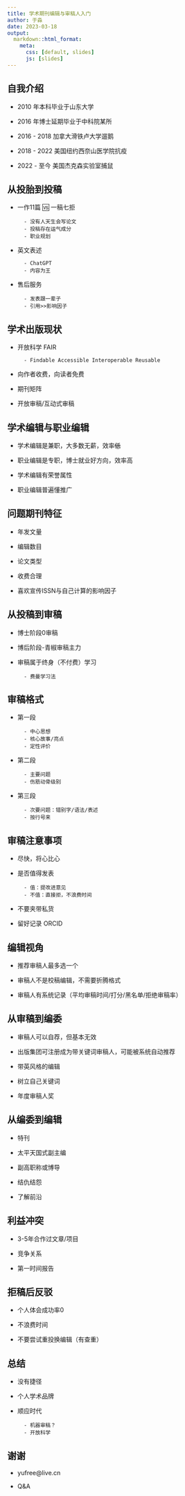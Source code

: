 ```yaml
---
title: 学术期刊编辑与审稿人入门
author: 于淼
date: 2023-03-18
output:
  markdown::html_format:
    meta:
      css: [default, slides]
      js: [slides]
---
```


## 自我介绍

- 2010 年本科毕业于山东大学

- 2016 年博士延期毕业于中科院某所

- 2016 - 2018 加拿大滑铁卢大学遛鹅

- 2018 - 2022 美国纽约西奈山医学院抗疫

- 2022 - 至今 美国杰克森实验室捕鼠

## 从投胎到投稿

- 一作11篇 🆚 一稿七拒
        
        - 没有人天生会写论文
        - 投稿存在运气成分
        - 职业规划
        
- 英文表述
        
        - ChatGPT
        - 内容为王

- 售后服务
        
        - 发表跟一辈子
        - 引用>>影响因子

## 学术出版现状

- 开放科学 FAIR

        - Findable Accessible Interoperable Reusable

- 向作者收费，向读者免费

- 期刊矩阵

- 开放审稿/互动式审稿

## 学术编辑与职业编辑

- 学术编辑是兼职，大多数无薪，效率~~低~~

- 职业编辑是专职，博士就业好方向，效率高

- 学术编辑有荣誉属性

- 职业编辑普遍懂推广

## 问题期刊特征

- 年发文量

- 编辑数目

- 论文类型

- 收费合理

- 喜欢宣传ISSN与自己计算的影响因子

## 从投稿到审稿

- 博士阶段0审稿

- 博后阶段-青椒审稿主力

- 审稿属于终身（不付费）学习
        
        - 费曼学习法
        
## 审稿格式

- 第一段

        - 中心思想
        - 核心故事/亮点
        - 定性评价
        
- 第二段

        - 主要问题
        - 伤筋动骨级别
        
- 第三段

        - 次要问题：错别字/语法/表述
        - 按行号来
        
## 审稿注意事项

- 尽快，将心比心

- 是否值得发表
        
        - 值：提改进意见
        - 不值：直接拒，不浪费时间
        
- 不要夹带私货

- 留好记录 ORCID

## 编辑视角

- 推荐审稿人最多选一个

- 审稿人不是校稿编辑，不需要折腾格式

- 审稿人有系统记录（平均审稿时间/打分/黑名单/拒绝审稿率）

## 从审稿到编委

- 审稿人可以自荐，但基本无效

- 出版集团可注册成为带关键词审稿人，可能被系统自动推荐

- 带英风格的编辑

- 树立自己关键词

- 年度审稿人奖

## 从编委到编辑

- 特刊

- 太平天国式副主编

- 副高职称或博导

- 结仇结怨

- 了解前沿

## 利益冲突

- 3-5年合作过文章/项目

- 竞争关系

- 第一时间报告

## 拒稿后反驳

- 个人体会成功率0

- 不浪费时间

- 不要尝试重投换编辑（有查重）

## 总结

- 没有捷径

- 个人学术品牌

- 顺应时代
        
        - 机器审稿？
        - 开放科学

## 谢谢

- yufree@live.cn

- Q&A
